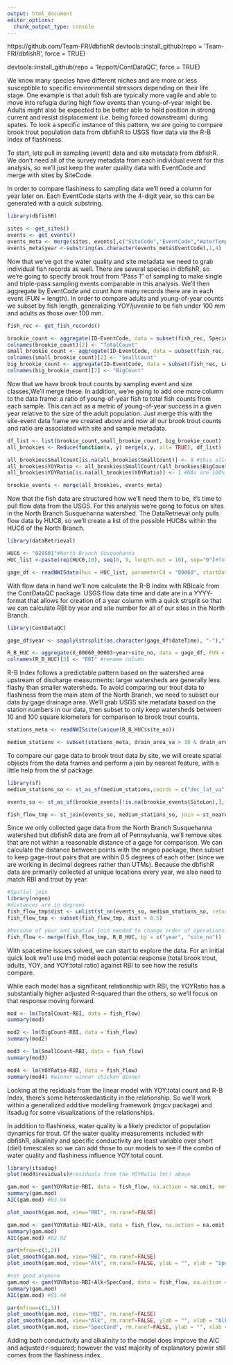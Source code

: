 ```yaml
---
output: html_document
editor_options: 
  chunk_output_type: console
---
```

https://github.com/Team-FRI/dbfishR
devtools::install_github(repo = 'Team-FRI/dbfishR', force = TRUE)

devtools::install_github(repo = 'leppott/ContDataQC', force = TRUE)


We know many species have different niches and are more or less susceptible to specific environmental stressors depending on their life stage. One example is that adult fish are typically more vagile and able to move into refugia during high flow events than young-of-year might be. Adults might also be expected to be better able to hold position in strong current and resist displacement (i.e. being forced downstream) during spates. To look a specific instance of this pattern, we are going to compare brook trout population data from dbfishR to USGS flow data via the R-B Index of flashiness.


To start, lets pull in sampling (event) data and site metadata from dbfishR. We don't need all of the survey metadata from each individual event for this analysis, so we'll just keep the water quality data with EventCode and merge with sites by SiteCode. 

In order to compare flashiness to sampling data we'll need a column for year later on. Each EventCode starts with the 4-digit year, so this can be generated with a quick substring. 

```r
library(dbfishR)

sites <- get_sites()
events <- get_events()
events_meta <- merge(sites, events[,c("SiteCode","EventCode","WaterTemp","pH","SpecCond","Alk","DO")])
events_meta$year <-substring(as.character(events_meta$EventCode),1,4)
```

Now that we've got the water quality and site metadata we need to grab individual fish records as well. There are several species in dbfishR, so we're going to specify brook trout from "Pass 1" of sampling to make single and triple-pass sampling events comparable in this analysis. We'll then aggregate by EventCode and count how many records there are in each event (FUN = length). In order to compare adults and young-of-year counts we subset by fish length, generalizing YOY/juvenile to be fish under 100 mm and adults as those over 100 mm.

```r
fish_rec <- get_fish_records()

brookie_count <- aggregate(ID~EventCode, data = subset(fish_rec, Species == "Brook Trout" & Pass == "Pass 1"), FUN = length)
colnames(brookie_count)[2] <- "TotalCount"
small_brookie_count <- aggregate(ID~EventCode, data = subset(fish_rec, Length_mm < 100 & Species == "Brook Trout" & Pass == "Pass 1"), FUN = length)
colnames(small_brookie_count)[2] <- "SmallCount"
big_brookie_count <- aggregate(ID~EventCode, data = subset(fish_rec, Length_mm > 99 & Species == "Brook Trout" & Pass == "Pass 1"), FUN = length)
colnames(big_brookie_count)[2] <- "BigCount"
```

Now that we have brook trout counts by sampling event and size classes,We'll merge these. In addition, we're going to add one more column to the data frame: a ratio of young-of-year fish to total fish counts from each sample. This can act as a metric of young-of-year success in a given year relative to the size of the adult population. Just merge this with the site-event data frame we created above and now all our brook trout counts and ratio are associated with site and sample metadata.

```r
df_list <- list(brookie_count,small_brookie_count, big_brookie_count)
all_brookies <- Reduce(function(x, y) merge(x,y, all= TRUE), df_list)

all_brookies$SmallCount[is.na(all_brookies$SmallCount)] <- 0 #this allows the replace NA below to only take care of 100% YOY NAs
all_brookies$YOYRatio <- all_brookies$SmallCount/(all_brookies$BigCount+all_brookies$SmallCount)
all_brookies$YOYRatio[is.na(all_brookies$YOYRatio)] <- 1 #NAs are 100% YOY.

brookie_events <- merge(all_brookies, events_meta)
```

Now that the fish data are structured how we'll need them to be, it's time to pull flow data from the USGS. For this analysis we're going to focus on sites in the North Branch Susquehanna watershed. The DataRetrieval only pulls flow data by HUC8, so we'll create a list of the possible HUC8s within the HUC6 of the North Branch.
```r
library(dataRetrieval)

HUC6 <- "020501"#North Branch Susquehanna
HUC_list <-paste(rep(HUC6,10), seq(0, 9, length.out = 10), sep="0")#To do a full HUC6 at once, just pick your HUC6 and auto-populate the subwatersheds (only works up to 9 HUC8 in a HUC6)

gage_df <- readNWISdata(huc = HUC_list, parameterCd = "00060", startDate = "2010-01-01", endDate = "2020-12-31")

```

With flow data in hand we'll now calculate the R-B Index with RBIcalc from the ContDataQC package. USGS flow data time and date are in a YYYY- format that allows for creation of a year column with a quick strsplit so that we can calculate RBI by year and site number for all of our sites in the North Branch.

```r
library(ContDataQC)

gage_df$year <- sapply(strsplit(as.character(gage_df$dateTime), "-"),"[[",1)#Create year to get annual R-B index

R_B_HUC <- aggregate(X_00060_00003~year+site_no, data = gage_df, FUN = RBIcalc)#Aggregate by year and site w/in the HUC
colnames(R_B_HUC)[3] <- "RBI" #rename column
```

R-B Index follows a predictable pattern based on the watershed area upstream of discharge measurments: larger watersheds are generally less flashy than smaller watersheds. To avoid comparing our trout data to flashiness from the main stem of the North Branch, we need to subset our data by gage drainage area. We'll grab USGS site metadata based on the station numbers in our data, then subset to only keep watersheds between 10 and 100 square kilometers for comparison to brook trout counts.

```r
stations_meta <- readNWISsite(unique(R_B_HUC$site_no))

medium_stations <- subset(stations_meta, drain_area_va > 10 & drain_area_va < 100)
```

To compare our gage data to brook trout data by site, we will create spatial objects from the data frames and perform a join by nearest feature, with a little help from the sf package. 

```r
library(sf)
medium_stations_so <- st_as_sf(medium_stations,coords = c("dec_lat_va", "dec_long_va"))

events_so <- st_as_sf(brookie_events[!is.na(brookie_events$SiteLon),], coords = c("SiteLat","SiteLon"))#remove NAs to create spatial object

fish_flow_tmp <- st_join(events_so, medium_stations_so, join = st_nearest_feature)

```

Since we only collected gage data from the North Branch Susquehanna watershed but dbfishR data are from all of Pennsylvania, we'll remove sites that are not within a reasonable distance of a gage for comparison. We can calculate the distance between points with the nngeo package, then subset to keep gage-trout pairs that are within 0.5 degrees of each other (since we are working in decimal degrees rather than UTMs). Because the dbfishR data are primarily collected at unique locations every year, we also need to match RBI and trout by year.

```r

#Spatial join
library(nngeo)
#distances are in degrees
fish_flow_tmp$dist <- unlist(st_nn(events_so, medium_stations_so, returnDist = T)$dist)
fish_flow_tmp <- subset(fish_flow_tmp, dist < 0.5)

#because of year and spatial join needed to change order of operations. Space first, then time
fish_flow <- merge(fish_flow_tmp, R_B_HUC, by = c("year", "site_no"))
```

With spacetime issues solved, we can start to explore the data. For an initial quick look we'll use lm() model each potential response (total brook trout, adults, YOY, and YOY:total ratio) against RBI to see how the results compare.

While each model has a significant relationship with RBI, the YOYRatio has a substantially higher adjusted R-squared than the others, so we'll focus on that response moving forward. 

```r
mod <- lm(TotalCount~RBI, data = fish_flow)
summary(mod)

mod2 <- lm(BigCount~RBI, data = fish_flow)
summary(mod2)

mod3 <- lm(SmallCount~RBI, data = fish_flow)
summary(mod3)

mod4 <- lm(YOYRatio~RBI, data = fish_flow)
summary(mod4) #winner winner chicken dinner
```

Looking at the residuals from the linear model with YOY:total count and R-B Index, there's some heteroskedasticity in the relationship. So we'll work within a generalized additive modelling framework (mgcv package) and itsadug for some visualizations of the relationships.

In addition to flashiness, water quality is a likely predictor of population dynamics for trout. Of the water quality measurements included with dbfishR, alkalinity and specific conductivity are least variable over short (diel) timescales so we can add those to our models to see if the combo of water quality and flashiness influence YOY:total count.

```r
library(itsadug)
plot(mod4$residuals)#residuals from the YOYRatio lm() above

gam.mod <- gam(YOYRatio~RBI, data = fish_flow, na.action = na.omit, method = "REML")#RBI only
summary(gam.mod)
AIC(gam.mod) #83.94

plot_smooth(gam.mod, view="RBI", rm.ranef=FALSE)

gam.mod <- gam(YOYRatio~RBI+Alk, data = fish_flow, na.action = na.omit, method = "REML")#RBI + alkalinity
summary(gam.mod)
AIC(gam.mod) #82.92

par(mfrow=c(1,2)) 
plot_smooth(gam.mod, view="RBI", rm.ranef=FALSE)
plot_smooth(gam.mod, view="Alk", rm.ranef=FALSE, ylab = "", xlab = "Specific Conductivity")

#not good anymore
gam.mod <- gam(YOYRatio~RBI+Alk+SpecCond, data = fish_flow, na.action = na.omit, method = "REML")#RBI, alk, and specific conductivity
summary(gam.mod)
AIC(gam.mod) #81.44

par(mfrow=c(1,3)) 
plot_smooth(gam.mod, view="RBI", rm.ranef=FALSE)
plot_smooth(gam.mod, view="Alk", rm.ranef=FALSE, ylab = "", xlab = "Alkalinity")
plot_smooth(gam.mod, view="SpecCond", rm.ranef=FALSE, ylab = "", xlab = "Specific Conductivity")

```


Adding both conductivity and alkalinity to the model does improve the AIC and adjusted r-squared; however the vast majority of explanatory power still comes from the flashiness index.
